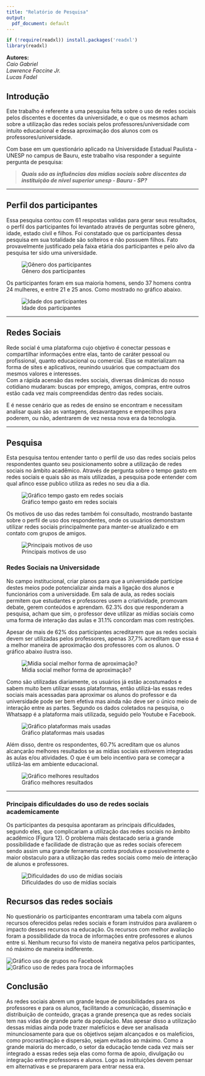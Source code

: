 ```yaml
---
title: "Relatório de Pesquisa"
output:
  pdf_document: default
---
```


```r
if (!require(readxl)) install.packages('readxl')
library(readxl)
```
**Autores:**  
*Caio Gabriel*  
*Lawrence Faccine Jr.*  
*Lucas Fadel*

  
## Introdução
  Este trabalho é referente a uma pesquisa feita sobre o uso de redes sociais pelos discentes e docentes da universidade, e o que os mesmos acham sobre a utilização das redes sociais pelos professores/universidade com intuito educacional e dessa aproximação dos alunos com os professores/universidade.  
  
  Com base em um questionário aplicado na Universidade Estadual Paulista - UNESP no campus de Bauru, este trabalho visa responder a seguinte pergunta de pesquisa:  
    
  > **_Quais são as influências das mídias sociais sobre discentes da instituição de nível superior unesp - Bauru - SP?_**  
  
***  
## Perfil dos participantes 
  Essa pesquisa contou com 61 respostas validas para gerar seus resultados, o perfil dos participantes foi levantado através de perguntas sobre gênero, idade, estado civil e filhos.  Foi constatado que os participantes dessa pesquisa em sua totalidade são solteiros e não possuem filhos. Fato provavelmente justificado pela faixa etária dos participantes e pelo alvo da pesquisa ter sido uma universidade. 
  
![Gênero dos participantes](graficos/aed_survey_sexo_tidy.png)
  
  Os participantes foram em sua maioria homens, sendo 37  homens contra 24 mulheres, e entre 21 e 25 anos. Como mostrado no gráfico abaixo.
  
  ![Idade dos participantes](graficos/grafico_idade.png)

***  
  
## Redes Sociais

  Rede social é uma plataforma cujo objetivo é conectar pessoas e compartilhar informações entre elas, tanto de caráter pessoal ou profissional, quanto educacional ou comercial. Elas se materializam na forma de sites e aplicativos, reunindo usuários que compactuam dos mesmos valores e interesses.  
  Com a rápida acensão das redes sociais, diversas dinâmicas do nosso cotidiano mudaram: buscas por emprego, amigos, compras, entre outros estão cada vez mais compreendidas dentro das redes sociais. 
  
  E é nesse cenário que as redes de ensino se encontram e necessitam analisar quais são as vantagens, desavantagens e empecilhos para poderem, ou não, adentrarem de vez nessa nova era da tecnologia. 
  
***  

## Pesquisa
Esta pesquisa tentou entender tanto o perfil de uso das redes sociais pelos respondentes quanto seu posicionamento sobre a utilização de redes sociais no âmbito acadêmico. Através de pergunta sobre o tempo gasto em redes sociais e quais são as mais utilizadas, a pesquisa pode entender com qual afinco esse publico utiliza as redes no seu dia a dia.

![Gráfico tempo gasto em redes sociais](graficos/grafico_tempo_gasto.png)

Os motivos de uso das redes também foi consultado, mostrando bastante sobre o perfil de uso dos respondentes, onde os usuários demonstram utilizar redes sociais principalmente para manter-se atualizado e em contato com grupos de amigos.

 ![Principais motivos de uso](graficos/principais_motivos.png)

### Redes Sociais na Universidade

  No campo institucional, criar planos para que a universidade participe destes meios pode potencializar ainda mais a ligação dos alunos e funcionários com a universidade. Em sala de aula, as redes sociais permitem que estudantes e professores usem a criatividade, promovam debate, gerem conteúdos e aprendam. 62.3% dos que responderam a pesquisa, acham que sim, o professor deve utilizar as mídias sociais como uma forma de interação das aulas e 31.1% concordam mas com restrições.
  
  Apesar de mais de 62% dos participantes acreditarem que as redes sociais devem ser utilizadas pelos professores, apenas 37,7% acreditam que essa é a melhor maneira de aproximação dos professores com os alunos. O gráfico abaixo ilustra isso. 
  
  ![Mídia social melhor forma de aproximação?](graficos/grafico_aproximacao_professor.png)
  
   Como são utilizadas diariamente, os usuários já estão acostumados e sabem muito bem utilizar essas plataformas, então utilizá-las essas redes sociais mais acessadas para aproximar os alunos do professor e da universidade pode ser bem efetiva mas ainda não deve ser o único meio de interação entre as partes. Segundo os dados coletados na pesquisa, o Whatsapp é a plataforma mais utilizada, seguido pelo Youtube e Facebook.  
    
![Gráfico plataformas mais usadas](graficos/plataformas_mais_usadas.png)
     
  Além disso, dentre os respondentes, 60.7% acreditam que os alunos alcançarão melhores resultados se as mídias sociais estiverem integradas às aulas e/ou atividades. O que é um belo incentivo para se começar a utilizá-las em ambiente educacional.
  
![Gráfico melhores resultados](graficos/grafico_melhores_resultados.png)
  
***  
### Principais dificuldades do uso de redes sociais academicamente
Os participantes da pesquisa apontaram as principais dificuldades, segundo eles, que complicariam a utilização das redes sociais no âmbito acadêmico (Figura 12). O problema mais destacado seria a grande possibilidade e facilidade de distração que as redes sociais oferecem sendo assim uma grande ferramenta contra produtiva e possivelmente o maior obstaculo para a utilização das redes sociais como meio de interação de alunos e professores.

![Dificuldades do uso de mídias sociais](graficos/dificuldades_redes_sociais.png)

## Recursos das redes sociais
No questionário os participantes encontraram uma tabela com alguns recursos oferecidos pelas redes sociais e foram instruídos para avaliarem o impacto desses recursos na educação. Os recursos com melhor avaliação foram a possibilidade da troca de informações entre professores e alunos entre si.
Nenhum recurso foi visto de maneira negativa pelos participantes, nó máximo de maneira indiferente.

![Gráfico uso de grupos no Facebook](graficos/grupo_facebook.png)
![Gráfico uso de redes para troca de informações](graficos/troca_informacao.png)

## Conclusão
As redes sociais abrem um grande leque de possibilidades para os professores e para os alunos, facilitando a comunicação, disseminação e distribuição de conteúdo, graças a grande presença que as redes sociais tem nas vidas de grande parte da população. Mas apesar disso a utilização dessas mídias ainda pode trazer malefícios e deve ser analisada minunciosamente para que os objetivos sejam alcançados e os malefícios, como procrastinação e dispersão, sejam evitados ao máximo.
Como a grande maioria do mercado, o setor da educação tende cada vez mais ser integrado a essas redes seja elas como forma de apoio, divulgação ou integração entre professores e alunos. Logo as instituições devem pensar em alternativas e se prepararem para entrar nessa era.  
